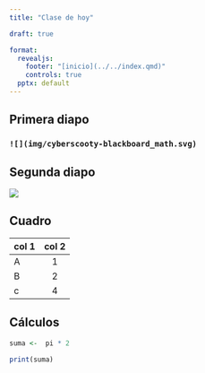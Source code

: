 ```yaml
---
title: "Clase de hoy"

draft: true 

format: 
  revealjs:
    footer: "[inicio](../../index.qmd)"
    controls: true
  pptx: default
---
```


## Primera diapo

### `![](img/cyberscooty-blackboard_math.svg)`

## Segunda diapo

![](img/cyberscooty-blackboard_math.svg)


## Cuadro

|col 1 | col 2 |
|------|:-----:|
| A    | 1|
|B|2|
|c|4|


## Cálculos

```r

suma <-  pi * 2

print(suma)

```

